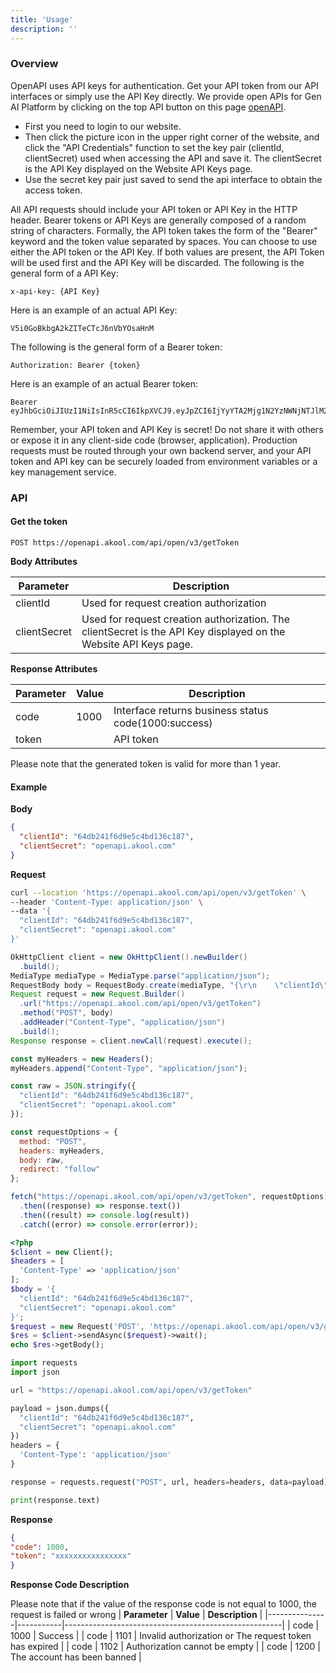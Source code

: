 ```yaml
---
title: 'Usage'
description: ''
---
```



### Overview

OpenAPI uses API keys for authentication. Get your API token from our API interfaces or simply use the API Key directly. We provide open APIs for Gen AI Platform by clicking on the top API button on this page [openAPI](https://akool.com/openapi).
- First  you need to login to our website.
- Then click the picture icon in the upper right corner of the website, and click the "APl Credentials" function to set the key pair (clientId, clientSecret) used when accessing the API and save it. <Tip>The clientSecret is the API Key displayed on the Website API Keys page.</Tip>
- Use the secret key pair just saved to send the api interface to obtain the access token.

<Tip>All API requests should include your API token or API Key in the HTTP header.
Bearer tokens or API Keys are generally composed of a random string of characters. Formally, the API token takes the form of the "Bearer" keyword and the token value separated by spaces. You can choose to use either the API token or the API Key. If both values are present, the API Token will be used first and the API Key will be discarded.</Tip>
<Tip>The following is the general form of a API Key:</Tip>
```
x-api-key: {API Key}
```
<Tip>Here is an example of an actual API Key:</Tip>
```
V5i0GoBkbgA2kZITeCTcJ6nVbYOsaHnM
```
<Tip>The following is the general form of a Bearer token:</Tip>
```
Authorization: Bearer {token}
```
<Tip>Here is an example of an actual Bearer token:</Tip>
```
Bearer eyJhbGciOiJIUzI1NiIsInR5cCI6IkpXVCJ9.eyJpZCI6IjYyYTA2Mjg1N2YzNWNjNTJlM2UxNzYyMCIsInR5cGUiOiJ1c2VyIiwiZnJvbSI6InRvYiIsImVtYWlsIjoiZ3VvZG9uZ2RvbmdAYWtvb2wuY29tIiwiZmlyc3ROYW1lIjoiZGQiLCJ1aWQiOjkwMzI4LCJjb2RlIjoiNTY1NCIsImlhdCI6MTczMjg2NzczMiwiZXhwIjoxNzMyODY3NzMzfQ._pilTnv8sPsrKCzrAyh9Lsvyge8NPxUG5Y_8CTdxad0
```

Remember, your API token and API Key is secret! Do not share it with others or
expose it in any client-side code (browser, application). Production
requests must be routed through your own backend server, and your API
token and API key can be securely loaded from environment variables or a key
management service.
### API

#### Get the token

```
POST https://openapi.akool.com/api/open/v3/getToken
```

**Body Attributes**

| **Parameter** | **Description**                             |
|---------------|---------------------------------------------|
| clientId      | Used for request creation authorization     |
| clientSecret  | Used for request creation authorization. The clientSecret is the API Key displayed on the Website API Keys page.   |

**Response Attributes**

| **Parameter** | **Value** | **Description**                                      |
|---------------|-----------|------------------------------------------------------|
| code          | 1000      | Interface returns business status code(1000:success) |
| token         |           | API token                                            |

<Note>Please note that the generated token is valid for more than 1 year.</Note>

#### Example

**Body**

```json
{
  "clientId": "64db241f6d9e5c4bd136c187",
  "clientSecret": "openapi.akool.com"
}
```

**Request**

<CodeGroup>

```bash cURL
curl --location 'https://openapi.akool.com/api/open/v3/getToken' \
--header 'Content-Type: application/json' \
--data '{
  "clientId": "64db241f6d9e5c4bd136c187",
  "clientSecret": "openapi.akool.com"
}'
```

```java Java
OkHttpClient client = new OkHttpClient().newBuilder()
  .build();
MediaType mediaType = MediaType.parse("application/json");
RequestBody body = RequestBody.create(mediaType, "{\r\n    \"clientId\": \"64db241f6d9e5c4bd136c187\",\r\n    \"clientSecret\": \"openapi.akool.com\"\r\n}");
Request request = new Request.Builder()
  .url("https://openapi.akool.com/api/open/v3/getToken")
  .method("POST", body)
  .addHeader("Content-Type", "application/json")
  .build();
Response response = client.newCall(request).execute();
```

```javascript Javascript
const myHeaders = new Headers();
myHeaders.append("Content-Type", "application/json");

const raw = JSON.stringify({
  "clientId": "64db241f6d9e5c4bd136c187",
  "clientSecret": "openapi.akool.com"
});

const requestOptions = {
  method: "POST",
  headers: myHeaders,
  body: raw,
  redirect: "follow"
};

fetch("https://openapi.akool.com/api/open/v3/getToken", requestOptions)
  .then((response) => response.text())
  .then((result) => console.log(result))
  .catch((error) => console.error(error));
```

```PHP PHP
<?php
$client = new Client();
$headers = [
  'Content-Type' => 'application/json'
];
$body = '{
  "clientId": "64db241f6d9e5c4bd136c187",
  "clientSecret": "openapi.akool.com"
}';
$request = new Request('POST', 'https://openapi.akool.com/api/open/v3/getToken', $headers, $body);
$res = $client->sendAsync($request)->wait();
echo $res->getBody();
```

```python Python
import requests
import json

url = "https://openapi.akool.com/api/open/v3/getToken"

payload = json.dumps({
  "clientId": "64db241f6d9e5c4bd136c187",
  "clientSecret": "openapi.akool.com"
})
headers = {
  'Content-Type': 'application/json'
}

response = requests.request("POST", url, headers=headers, data=payload)

print(response.text)
```

</CodeGroup>

**Response**

```json
{
"code": 1000,
"token": "xxxxxxxxxxxxxxxx"
}
```

**Response Code Description**

<Note> Please note that if the value of the response code is not equal to 1000, the request is failed or wrong</Note>
| **Parameter** | **Value** | **Description**                                      |
|---------------|-----------|------------------------------------------------------|
| code          | 1000      | Success |
| code          | 1101      | Invalid authorization or The request token has expired  |
| code          | 1102      | Authorization cannot be empty  |
| code          | 1200      | The account has been banned  |

